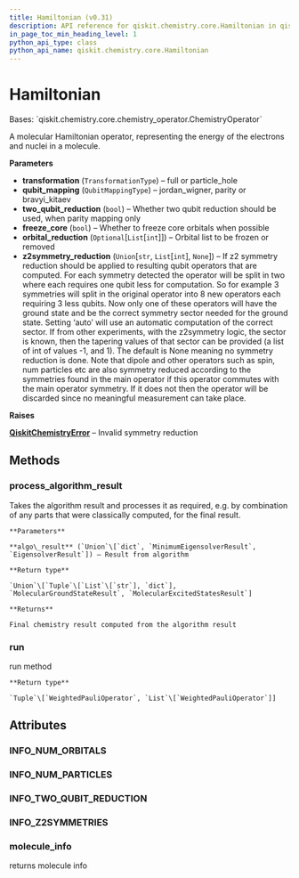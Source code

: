 ```yaml
---
title: Hamiltonian (v0.31)
description: API reference for qiskit.chemistry.core.Hamiltonian in qiskit v0.31
in_page_toc_min_heading_level: 1
python_api_type: class
python_api_name: qiskit.chemistry.core.Hamiltonian
---
```


# Hamiltonian

<Class id="qiskit.chemistry.core.Hamiltonian" isDedicatedPage={true} github="https://github.com/qiskit-community/qiskit-aqua/tree/stable/0.9/qiskit/chemistry/core/hamiltonian.py" signature="Hamiltonian(transformation=<TransformationType.FULL: 'full'>, qubit_mapping=<QubitMappingType.PARITY: 'parity'>, two_qubit_reduction=True, freeze_core=False, orbital_reduction=None, z2symmetry_reduction=None)" modifiers="class">
  Bases: `qiskit.chemistry.core.chemistry_operator.ChemistryOperator`

  A molecular Hamiltonian operator, representing the energy of the electrons and nuclei in a molecule.

  **Parameters**

  *   **transformation** (`TransformationType`) – full or particle\_hole
  *   **qubit\_mapping** (`QubitMappingType`) – jordan\_wigner, parity or bravyi\_kitaev
  *   **two\_qubit\_reduction** (`bool`) – Whether two qubit reduction should be used, when parity mapping only
  *   **freeze\_core** (`bool`) – Whether to freeze core orbitals when possible
  *   **orbital\_reduction** (`Optional`\[`List`\[`int`]]) – Orbital list to be frozen or removed
  *   **z2symmetry\_reduction** (`Union`\[`str`, `List`\[`int`], `None`]) – If z2 symmetry reduction should be applied to resulting qubit operators that are computed. For each symmetry detected the operator will be split in two where each requires one qubit less for computation. So for example 3 symmetries will split in the original operator into 8 new operators each requiring 3 less qubits. Now only one of these operators will have the ground state and be the correct symmetry sector needed for the ground state. Setting ‘auto’ will use an automatic computation of the correct sector. If from other experiments, with the z2symmetry logic, the sector is known, then the tapering values of that sector can be provided (a list of int of values -1, and 1). The default is None meaning no symmetry reduction is done. Note that dipole and other operators such as spin, num particles etc are also symmetry reduced according to the symmetries found in the main operator if this operator commutes with the main operator symmetry. If it does not then the operator will be discarded since no meaningful measurement can take place.

  **Raises**

  [**QiskitChemistryError**](qiskit.chemistry.QiskitChemistryError "qiskit.chemistry.QiskitChemistryError") – Invalid symmetry reduction

  ## Methods

  <span id="qiskit-chemistry-core-hamiltonian-process-algorithm-result" />

  ### process\_algorithm\_result

  <Function id="qiskit.chemistry.core.Hamiltonian.process_algorithm_result" signature="Hamiltonian.process_algorithm_result(algo_result)">
    Takes the algorithm result and processes it as required, e.g. by combination of any parts that were classically computed, for the final result.

    **Parameters**

    **algo\_result** (`Union`\[`dict`, `MinimumEigensolverResult`, `EigensolverResult`]) – Result from algorithm

    **Return type**

    `Union`\[`Tuple`\[`List`\[`str`], `dict`], `MolecularGroundStateResult`, `MolecularExcitedStatesResult`]

    **Returns**

    Final chemistry result computed from the algorithm result
  </Function>

  <span id="qiskit-chemistry-core-hamiltonian-run" />

  ### run

  <Function id="qiskit.chemistry.core.Hamiltonian.run" signature="Hamiltonian.run(qmolecule)">
    run method

    **Return type**

    `Tuple`\[`WeightedPauliOperator`, `List`\[`WeightedPauliOperator`]]
  </Function>

  ## Attributes

  ### INFO\_NUM\_ORBITALS

  <Attribute id="qiskit.chemistry.core.Hamiltonian.INFO_NUM_ORBITALS" attributeValue="'num_orbitals'" />

  ### INFO\_NUM\_PARTICLES

  <Attribute id="qiskit.chemistry.core.Hamiltonian.INFO_NUM_PARTICLES" attributeValue="'num_particles'" />

  ### INFO\_TWO\_QUBIT\_REDUCTION

  <Attribute id="qiskit.chemistry.core.Hamiltonian.INFO_TWO_QUBIT_REDUCTION" attributeValue="'two_qubit_reduction'" />

  ### INFO\_Z2SYMMETRIES

  <Attribute id="qiskit.chemistry.core.Hamiltonian.INFO_Z2SYMMETRIES" attributeValue="'z2symmetries'" />

  ### molecule\_info

  <Attribute id="qiskit.chemistry.core.Hamiltonian.molecule_info">
    returns molecule info
  </Attribute>
</Class>

